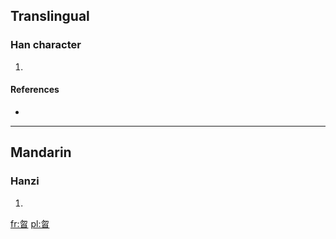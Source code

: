 ==Translingual==

===Han character===
{{Han char|rn=73|rad=曰|as=04|sn=8|four=2760<sub>2</sub>|canj=心竹日 (PHA), X心竹日 (XPHA)}}

# {{defn|Han|sort=曰04}}

====References====
* {{Han ref|kx=0492.020|dkj=14287|hdz=21493.020|uh=66F6|ud=26358|bh=CCD1|bd=52433}}

----

==Mandarin==

===Hanzi===
{{cmn-hanzi|pin=[[hū]] ([[hu1]])|wg=hu<sup>1</sup>}}

# {{defn|Mandarin|sort=曰04}}

[[fr:曶]]
[[pl:曶]]
